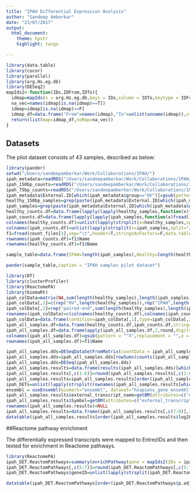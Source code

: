 ```yaml
---
title: "IPAH Differential Expression Analysis"
author: "Sandeep Amberkar"
date: "23/07/2017"
output: 
  html_document:
    theme: hpstr
    highlight: tango

---
```


```r
library(data.table)
library(cocor)
library(parallel)
library(org.Hs.eg.db)
library(DESeq2)
mapIds2<-function(IDs,IDFrom,IDTo){
  idmap=mapIds(x = org.Hs.eg.db,keys = IDs,column = IDTo,keytype = IDFrom,multiVals = "first")
  na_vec=names(idmap[is.na(idmap)==T])
  idmap=idmap[is.na(idmap)==F]
  idmap_df=data.frame("From"=names(idmap),"To"=unlist(unname(idmap)),stringsAsFactors = F)
  return(list(map=idmap_df,noMap=na_vec))
}

```

## Datasets

The pilot dataset consists of 43 samples, described as below:
```r
library(pander)
setwd("/Users/sandeepamberkar/Work/Collaborations/IPAH/")
ipah_metadata=readRDS("/Users/sandeepamberkar/Work/Collaborations/IPAH/lawrie_sample_group.RDS")
ipah_150bp_counts=readRDS("/Users/sandeepamberkar/Work/Collaborations/IPAH/IPAH_150bp_normCounts.RDS")
ipah_75bp_counts=readRDS("/Users/sandeepamberkar/Work/Collaborations/IPAH/IPAH_75bp_normCounts.RDS")
ipah_metadata$External.ID[which(ipah_metadata$group=="HV")]=gsub(pattern="_v1",replacement="",x=ipah_metadata$External.ID[which(ipah_metadata$group=="HV")])
healthy_150bp_samples=grep(paste(ipah_metadata$External.ID[which(ipah_metadata$group=="HV")],collapse="|"),ipah_150bp_counts,value=T)
ipah_samples=grep(paste(ipah_metadata$External.ID[which(ipah_metadata$group=="IPAH")],collapse="|"),,value=T)
healthy_counts.df=data.frame(lapply(lapply(healthy_samples,function(x)fread(input=x,sep="\t",header=T,stringsAsFactors=F,showProgress=T,data.table=F)),`[[`,4),stringsAsFactors=F)
ipah_counts.df=data.frame(lapply(lapply(ipah_samples,function(x)fread(input=x,sep="\t",header=T,stringsAsFactors=F,showProgress=T,data.table=F)),`[[`,4),stringsAsFactors=F)
colnames(healthy_counts.df)=unlist(lapply(strsplit(x=healthy_samples,split="/"),`[[`,8))
colnames(ipah_counts.df)=unlist(lapply(strsplit(x=ipah_samples,split="/"),`[[`,8))
f1=fread(count_files[1],sep="\t",header=T,stringsAsFactors=F,data.table=F)
rownames(ipah_counts.df)=f1$Name
rownames(healthy_counts.df)=f1$Name

sample_table=data.frame(IPAH=length(ipah_samples),Healthy=length(healthy_samples),stringsAsFactors = F)

pander(sample_table,caption = "IPAH samples pilot dataset")
```

```r
library(DT)
library(clusterProfiler)
library(ReactomePA)
library(biomaRt)
ipah_colData=matrix(NA,sum(length(healthy_samples),length(ipah_samples)),ncol=2)
ipah_colData[,1]=c(rep("HV",length(healthy_samples)),rep("IPAH",length(ipah_samples)))
ipah_colData[,2]=rep("paired-end",sum(length(healthy_samples),length(ipah_samples)))
rownames(ipah_colData)=c(colnames(healthy_counts.df),colnames(ipah_counts.df))
ipah_colData=data.frame(condition=ipah_colData[,1],type=ipah_colData[,2],stringsAsFactors = F)
ipah_all_samples.df=data.frame(healthy_counts.df,ipah_counts.df,stringsAsFactors = F)
ipah_all_samples.df=data.frame(apply(ipah_all_samples.df,2,round,digits=0))
colnames(ipah_all_samples.df)=gsub(pattern = "^X",replacement = "",x = colnames(ipah_all_samples.df))
rownames(ipah_all_samples.df)=f1$Name

ipah_all_samples.dds=DESeqDataSetFromMatrix(countData = ipah_all_samples.df,colData = ipah_colData,design = ~condition)
ipah_all_samples.dds=ipah_all_samples.dds[rowSums(counts(ipah_all_samples.dds))>1,]
ipah_all_samples.dds=DESeq(ipah_all_samples.dds)
ipah_all_samples.results=data.frame(results(ipah_all_samples.dds)[which((results(ipah_all_samples.dds)[,6]<=0.05)&(abs(results(ipah_all_samples.dds)[,2]>log2(2)))),],stringsAsFactors = F)
ipah_all_samples.results[,c(1:6)]=round(ipah_all_samples.results[,c(1:6)],digits = 3)
ipah_all_samples.results=ipah_all_samples.results[order(ipah_all_samples.results$log2FoldChange,decreasing = T),]
ipah_DETs=unlist(lapply(strsplit(rownames(ipah_all_samples.results[which(((abs(ipah_all_samples.results$log2FoldChange)>log(2))==T)&(ipah_all_samples.results$padj<=0.05)),]),split = "\\."),`[[`,1))
ensembl = useEnsembl(biomart="ensembl", dataset="hsapiens_gene_ensembl")
ipah_all_samples.results$external_transcript_name=getBM(attributes=c("external_transcript_name","ensembl_transcript_id","ensembl_gene_id"),filters = c("ensembl_transcript_id"),values = unlist(lapply(strsplit(rownames(ipah_all_samples.results),split = "\\."),`[[`,1)),mart = ensembl)[,1]
ipah_all_samples.results$Symbol=getBM(attributes=c("external_transcript_name","ensembl_transcript_id","ensembl_gene_id","hgnc_symbol"),filters = c("ensembl_transcript_id"),values = unlist(lapply(strsplit(rownames(ipah_all_samples.results),split = "\\."),`[[`,1)),mart = ensembl)[,4]
rownames(ipah_all_samples.results)=NULL
ipah_all_samples.results=data.frame(ipah_all_samples.results[,c(7:8)],ipah_all_samples.results[,c(2,6)],stringsAsFactors = F)
datatable(ipah_all_samples.results[order(ipah_all_samples.results$log2FoldChange,decreasing = T),],caption = "List of DEGs, sorted by logFC")
```

##Reactome pathway enrichment

The differentially expressed transcripts were mapped to EntrezIDs and then tested for enrichment in Reactome pathways. 
```r
library(ReactomePA)
ipah_DET.ReactomPathways=summary(enrichPathway(gene = mapIds2(IDs = ipah_DETs,IDFrom = "ENSEMBLTRANS",IDTo = "ENTREZID")[[1]][,2],organism = "human",pvalueCutoff = 0.1,pAdjustMethod = "BH"))
ipah_DET.ReactomPathways[,c(5:7)]=round(ipah_DET.ReactomPathways[,c(5:7)],digits = 4)
ipah_DET.ReactomPathways$geneID=unlist(lapply(strsplit(ipah_DET.ReactomPathways$geneID,split = "/"),function(x)paste(mapIds2(IDs = x,IDTo = "SYMBOL",IDFrom = "ENTREZID")[[1]][,2],collapse = ",")))

datatable(ipah_DET.ReactomPathways[order(ipah_DET.ReactomPathways$p.adjust,decreasing = F),c(2,5:6,8)],caption = "IPAH DEGs enriched Reactome pathways")
```


